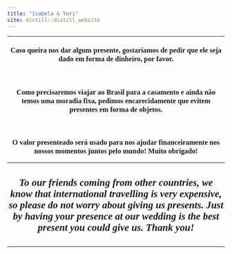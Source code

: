 ```yaml
---
title: "Isabela & Yuri"
site: distill::distill_website
---
```

----

<style type="text/css">
.slick-initialized .slick-slide {
    padding: 0;
}
</style>

<style type="text/css">
h1{
font-family: Taviraj;
}
</style>

<style type="text/css">
h2{
font-family: Taviraj;
}
</style>

<style type="text/css">
h3{
text-align: center;
font-family: Taviraj;
}
</style>

<style type="text/css">
h4{
font-family: Taviraj;
text-align: center;
font-size: 23px;
}
</style>


<style type="text/css">
a{
font-size: 17px;
font-family: Taviraj;
}
</style>

<style type="text/css">
.navbar-fixed-top{
position: fixed;
}
</style>

<style type="text/css">
  .navbar-brand {
    content:url(https://media.githubusercontent.com/media/isabela-yuri/isabela-yuri.github.io/main/6bc7410d1d5c571c49960a66fb96a54a856e3fb3/imgs/sakura.jpg);
    width:100%; /*width of your image*/
    max-width: 100%;
   height:auto; /*height of your image*/
  }
}
</style>

<style type="text/css">
   .title{
   font-size: 0px !important;
}
</style>

<style type="text/css">
   .my_text{
   text-align: center;
   font-family: Taviraj;
}
</style>

<div>

### Caso queira nos dar algum presente, gostaríamos de pedir que ele seja dado em forma de dinheiro, por favor.

</br>

### Como precisaremos viajar ao Brasil para a casamento e ainda não temos uma moradia fixa, pedimos encarecidamente que evitem presentes em forma de objetos.

</br>

### O valor presenteado será usado para nos ajudar financeiramente nos nossos momentos juntos pelo mundo! Muito obrigado!

----

#### *To our friends coming from other countries, we know that international travelling is very expensive, so please do not worry about giving us presents. Just by having your presence at our wedding is the best present you could give us. Thank you!*

----

</div>
